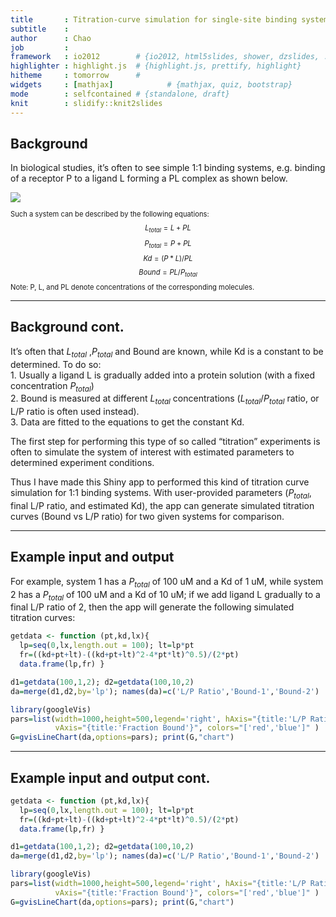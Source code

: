 ```yaml
---
title       : Titration-curve simulation for single-site binding systems
subtitle    : 
author      : Chao
job         : 
framework   : io2012        # {io2012, html5slides, shower, dzslides, ...}
highlighter : highlight.js  # {highlight.js, prettify, highlight}
hitheme     : tomorrow      # 
widgets     : [mathjax]            # {mathjax, quiz, bootstrap}
mode        : selfcontained # {standalone, draft}
knit        : slidify::knit2slides
---
```


## Background

In biological studies, it's often to see simple 1:1 binding systems, e.g. binding of a receptor P to a ligand L forming a PL complex as shown below.

<div style='float:left'> <img src=./binding.png> </div>

<div style='font-size:80%'>
  <br><br>
  Such a system can be described by the following equations:  
  $$ L_{total} = L + PL $$
  $$ P_{total} = P + PL $$
  $$ Kd = (P*L) / PL $$
  $$ Bound = PL / P_{total} $$
  Note: P, L, and PL denote concentrations of the corresponding molecules.
</div>

---

## Background cont.

It's often that $L_{total}$ ,$P_{total}$ and Bound are known, while Kd is a constant to be determined. To do so:  
1. Usually a ligand L is gradually added into a protein solution (with a fixed concentration $P_{total}$)  
2. Bound is measured at different $L_{total}$ concentrations ($L_{total} / P_{total}$ ratio, or L/P ratio is often used instead).  
3. Data are fitted to the equations to get the constant Kd.

The first step for performing this type of so called "titration" experiments is often to simulate the system of interest with estimated parameters to determined experiment conditions.

Thus I have made this Shiny app to performed this kind of titration curve simulation for 1:1 binding systems. With user-provided parameters ($P_{total}$, final L/P ratio, and estimated Kd), the app can generate simulated titration curves (Bound vs L/P ratio) for two given systems for comparison.

---

## Example input and output

For example, system 1 has a $P_{total}$ of 100 uM and a Kd of 1 uM, while system 2 has a $P_{total}$ of 100 uM and a Kd of 10 uM; if we add ligand L gradually to a final L/P ratio of 2, then the app will generate the following simulated titration curves:

```r
getdata <- function (pt,kd,lx){
  lp=seq(0,lx,length.out = 100); lt=lp*pt
  fr=((kd+pt+lt)-((kd+pt+lt)^2-4*pt*lt)^0.5)/(2*pt)
  data.frame(lp,fr) }

d1=getdata(100,1,2); d2=getdata(100,10,2)
da=merge(d1,d2,by='lp'); names(da)=c('L/P Ratio','Bound-1','Bound-2')

library(googleVis)
pars=list(width=1000,height=500,legend='right', hAxis="{title:'L/P Ratio'}",
          vAxis="{title:'Fraction Bound'}", colors="['red','blue']" )
G=gvisLineChart(da,options=pars); print(G,"chart")
```

---

## Example input and output cont.

```r
getdata <- function (pt,kd,lx){
  lp=seq(0,lx,length.out = 100); lt=lp*pt
  fr=((kd+pt+lt)-((kd+pt+lt)^2-4*pt*lt)^0.5)/(2*pt)
  data.frame(lp,fr) }

d1=getdata(100,1,2); d2=getdata(100,10,2)
da=merge(d1,d2,by='lp'); names(da)=c('L/P Ratio','Bound-1','Bound-2')

library(googleVis)
pars=list(width=1000,height=500,legend='right', hAxis="{title:'L/P Ratio'}",
          vAxis="{title:'Fraction Bound'}", colors="['red','blue']" )
G=gvisLineChart(da,options=pars); print(G,"chart")
```

